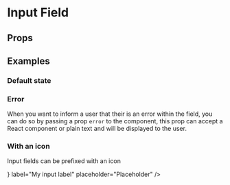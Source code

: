 
<Meta title="4. Form/Input Field" component={InputField} />

# Input Field

## Props

<Props of={InputField} />

## Examples

### Default state

<Preview>
    <Story name="Default">
        <InputField label="My input label" placeholder="Placeholder" />
    </Story>
</Preview>

### Error

When you want to inform a user that their is an error within the field, you can do so by passing a prop `error` to the component, this prop can accept a React component or plain text and will be displayed to the user.

<Preview>
    <Story name="Input field error">
        <InputField
            error="This is an error message passed in"
            label="My input label"
            placeholder="Placeholder"
        />
    </Story>
</Preview>

### With an icon

Input fields can be prefixed with an icon

<Preview>
    <Story name="Input field icon">
        <InputField
            icon={<Phone />}
            label="My input label"
            placeholder="Placeholder"
        />
    </Story>
</Preview>
